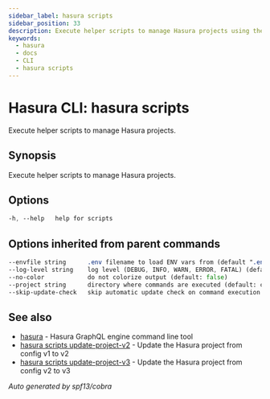 ```yaml
---
sidebar_label: hasura scripts
sidebar_position: 33
description: Execute helper scripts to manage Hasura projects using the Hasura CLI
keywords:
  - hasura
  - docs
  - CLI
  - hasura scripts
---
```


# Hasura CLI: hasura scripts

Execute helper scripts to manage Hasura projects.

## Synopsis

Execute helper scripts to manage Hasura projects.

## Options

```sass
-h, --help   help for scripts
```

## Options inherited from parent commands

```sass
--envfile string      .env filename to load ENV vars from (default ".env")
--log-level string    log level (DEBUG, INFO, WARN, ERROR, FATAL) (default "INFO")
--no-color            do not colorize output (default: false)
--project string      directory where commands are executed (default: current dir)
--skip-update-check   skip automatic update check on command execution
```

## See also

* [hasura](/hasura-cli/commands/hasura.mdx)	 - Hasura GraphQL engine command line tool
* [hasura scripts update-project-v2](/hasura-cli/commands/hasura_scripts_update-project-v2.mdx)	 - Update the Hasura project from config v1 to v2
* [hasura scripts update-project-v3](/hasura-cli/commands/hasura_scripts_update-project-v3.mdx)	 - Update the Hasura project from config v2 to v3

_Auto generated by spf13/cobra_
